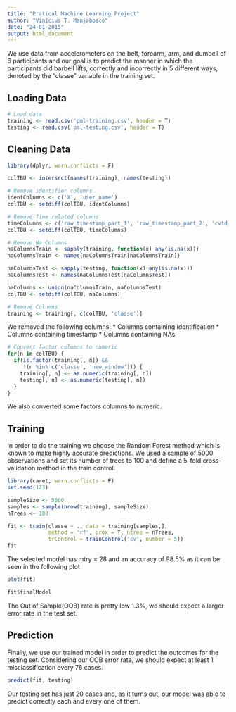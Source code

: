```yaml
---
title: "Pratical Machine Learning Project"
author: "Vinícius T. Manjabosco"
date: "24-01-2015"
output: html_document
---
```


We use data from accelerometers on the belt, forearm, arm, and dumbell of 6 participants and our goal is to predict the manner in which the participants did barbell lifts, correctly and incorrectly in 5 different ways, denoted by the "classe" variable in the training set.

## Loading Data

```r
# Load data
training <- read.csv('pml-training.csv', header = T)
testing <- read.csv('pml-testing.csv', header = T)
```

## Cleaning Data

```r
library(dplyr, warn.conflicts = F)

colTBU <- intersect(names(training), names(testing))

# Remove identifier columns
identColumns <- c('X', 'user_name')
colTBU <- setdiff(colTBU, identColumns)

# Remove Time related columns
timeColumns <- c('raw_timestamp_part_1', 'raw_timestamp_part_2', 'cvtd_timestamp')
colTBU <- setdiff(colTBU, timeColumns)

# Remove Na Columns
naColumnsTrain <- sapply(training, function(x) any(is.na(x)))
naColumnsTrain <- names(naColumnsTrain[naColumnsTrain])

naColumnsTest <- sapply(testing, function(x) any(is.na(x)))
naColumnsTest <- names(naColumnsTest[naColumnsTest])

naColumns <- union(naColumnsTrain, naColumnsTest)
colTBU <- setdiff(colTBU, naColumns)

# Remove Columns
training <- training[, c(colTBU, 'classe')]
```

We removed the following columns:
* Columns containing identification
* Columns containing timestamp
* Columns containing NAs

```r
# Convert factor columns to numeric
for(n in colTBU) {
  if(is.factor(training[, n]) &&
     !(n %in% c('classe', 'new_window'))) {
    training[, n] <- as.numeric(training[, n])
    testing[, n] <- as.numeric(testing[, n])
  }
}
```

We also converted some factors columns to numeric.

## Training

In order to do the training we choose the Random Forest method which is known to make highly accurate predictions. We used a sample of 5000 observations and set its number of trees to 100 and define a 5-fold cross-validation method in the train control.

```r
library(caret, warn.conflicts = F)
set.seed(123)

sampleSize <- 5000
samples <- sample(nrow(training), sampleSize)
nTrees <- 100

fit <- train(classe ~ ., data = training[samples,],
             method = 'rf', prox = T, ntree = nTrees,
             trControl = trainControl('cv', number = 5))
fit
```

The selected model has mtry = 28 and an accuracy of 98.5% as it can be seen in the following plot

```r
plot(fit)
```

```r
fit$finalModel
```

The Out of Sample(OOB) rate is pretty low 1.3%, we should expect a larger error rate in the test set.

## Prediction

Finally, we use our trained model in order to predict the outcomes for the testing set. Considering our OOB error rate, we should expect at least 1 misclassification every 76 cases.

```r
predict(fit, testing)
```

Our testing set has just 20 cases and, as it turns out, our model was able to predict correctly each and every one of them.